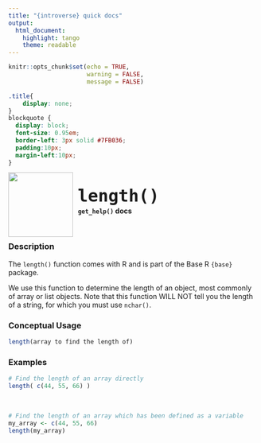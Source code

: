 ```yaml
---
title: "{introverse} quick docs"
output: 
  html_document:
    highlight: tango
    theme: readable
---
```



```r
knitr::opts_chunk$set(echo = TRUE, 
                      warning = FALSE, 
                      message = FALSE)
```

```css
.title{
    display: none;
}
blockquote {
  display: block;
  font-size: 0.95em;
  border-left: 3px solid #7FB036;
  padding:10px;
  margin-left:10px;
}
```

<div>
<br>
 <img src = "logo.png" style = "float:left;height:130px;margin-top:-20px;">
 <span style = "font-weight:bold;font-size:40px;"> 
  &nbsp;<code>length()</code>
 </span>
 <br>
 <b>&nbsp;&nbsp;&nbsp;<code>get_help()</code> docs</b>
</div>
<br>

### Description

The `length()` function comes with R and is part of the Base R `{base}` package.
  
We use this function to determine the length of an object, most commonly of array or list objects. Note that this function WILL NOT tell you the length of a string, for which you must use `nchar()`.



### Conceptual Usage 

```r
length(array to find the length of)
```

### Examples


```r
# Find the length of an array directly
length( c(44, 55, 66) )
```

<br>  <!-- Do not delete the <br>, and make sure to keep the previous and following lines blank. -->


```r
# Find the length of an array which has been defined as a variable
my_array <- c(44, 55, 66)
length(my_array)
```
